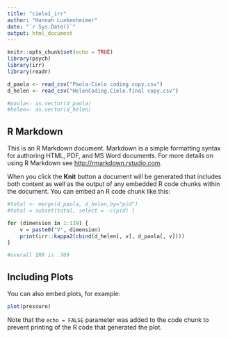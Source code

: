 ```yaml
---
title: "cielo1_irr"
author: "Hannah Lunkenheimer"
date: "`r Sys.Date()`"
output: html_document
---
```


```r
knitr::opts_chunk$set(echo = TRUE)
library(psych)
library(irr)
library(readr)

d_paola <- read_csv("Paola-Cielo coding copy.csv")
d_helen <- read_csv("HelenCoding.Cielo.final copy.csv")

#paola<- as.vector(d_paola)
#helen<- as.vector(d_helen)
```

## R Markdown

This is an R Markdown document. Markdown is a simple formatting syntax for authoring HTML, PDF, and MS Word documents. For more details on using R Markdown see <http://rmarkdown.rstudio.com>.

When you click the **Knit** button a document will be generated that includes both content as well as the output of any embedded R code chunks within the document. You can embed an R code chunk like this:

```r
#total <- merge(d_paola, d_helen,by="pid")
#total = subset(total, select = -c(pid) )

for (dimension in 1:139) {
    v = paste0("V", dimension)
    print(irr::kappa2(cbind(d_helen[, v], d_paola[, v])))
}

#overall IRR is .769
```

## Including Plots

You can also embed plots, for example:

```r
plot(pressure)
```

Note that the `echo = FALSE` parameter was added to the code chunk to prevent printing of the R code that generated the plot.
